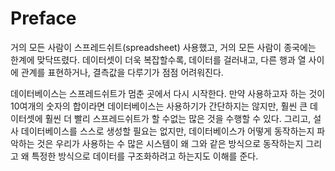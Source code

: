 # Preface {.unnumbered}

거의 모든 사람이 스프레드쉬트(spreadsheet) 사용했고, 거의 모든 사람이 종국에는 한계에 맞닥뜨렸다.
데이터셋이 더욱 복잡할수록, 데이터를 걸러내고, 다른 행과 열 사이에 관계를 표현하거나, 결측값을 다루기가 점점 어려워진다.

데이터베이스는 스프레드쉬트가 멈춘 곳에서 다시 시작한다.
만약 사용하고자 하는 것이 10여개의 숫자의 합이라면 데이터베이스는 사용하기가 간단하지는 않지만, 훨씬 큰 데이터셋에 훨씬 더 빨리 스프레드쉬트가 할 수없는 
많은 것을 수행할 수 있다.
그리고, 설사 데이터베이스를 스스로 생성할 필요는 없지만, 
데이터베이스가 어떻게 동작하는지 파악하는 것은 우리가 사용하는 수 많은 시스템이 왜 그와 같은 방식으로 동작하는지 그리고 왜 특정한 방식으로
데이터를 구조화하려고 하는지도 이해를 준다.
